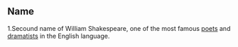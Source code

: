== Name ==

1.Secound name of William Shakespeare, one of the most famous [[poet]]s and [[dramatist]]s in the English language.